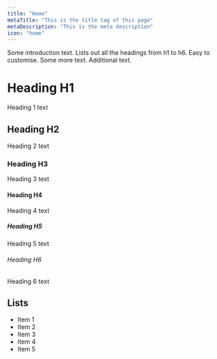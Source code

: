 ```yaml
---
title: "Home"
metaTitle: "This is the title tag of this page"
metaDescription: "This is the meta description"
icon: "home"
---
```



<Intro>
Some introduction text. Lists out all the headings from h1 to h6. Easy to customise. Some more text. Additional text.
</Intro>

# Heading H1
Heading 1 text

## Heading H2
Heading 2 text

### Heading H3
Heading 3 text

#### Heading H4
Heading 4 text

##### Heading H5
Heading 5 text

###### Heading H6
Heading 6 text

## Lists
- Item 1
- Item 2
- Item 3
- Item 4
- Item 5
